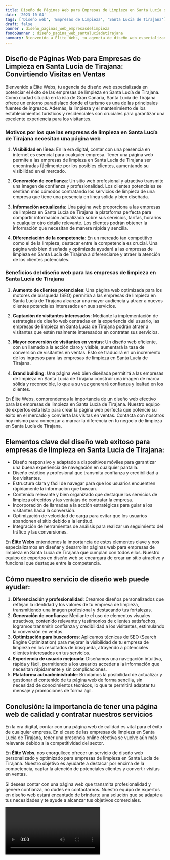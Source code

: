 ```yaml
---
title: Diseño de Páginas Web para Empresas de Limpieza en Santa Lucía de Tirajana
date: '2023-10-04'
tags: ['Diseño web', 'Empresas de Limpieza', 'Santa Lucía de Tirajana']
draft: false
banner : diseño_paginas_web_empresasdelimpieza
fondoBanner : diseño_pagina_web_santalucíadetirajana
summary: Bienvenido a Élite Webs, tu agencia de diseño web especializada en potenciar el éxito de las empresas de limpieza en Santa Lucía de Tirajana. Como ciudad situada en la isla de Gran Canaria, Santa Lucía de Tirajana ofrece un entorno paradisíaco donde el turismo es una de las principales fuentes de ingresos. Además, la limpieza y el mantenimiento de los establecimientos turísticos y residenciales son cruciales para garantizar una excelente experiencia para los visitantes. 
---
```


## Diseño de Páginas Web para Empresas de Limpieza en Santa Lucía de Tirajana: Convirtiendo Visitas en Ventas

Bienvenido a Élite Webs, tu agencia de diseño web especializada en potenciar el éxito de las empresas de limpieza en Santa Lucía de Tirajana. Como ciudad situada en la isla de Gran Canaria, Santa Lucía de Tirajana ofrece un entorno paradisíaco donde el turismo es una de las principales fuentes de ingresos. Además, la limpieza y el mantenimiento de los establecimientos turísticos y residenciales son cruciales para garantizar una excelente experiencia para los visitantes. 

### Motivos por los que las empresas de limpieza en Santa Lucía de Tirajana necesitan una página web

1. **Visibilidad en línea**: En la era digital, contar con una presencia en internet es esencial para cualquier empresa. Tener una página web permite a las empresas de limpieza en Santa Lucía de Tirajana ser encontradas fácilmente por los posibles clientes, aumentando su visibilidad en el mercado.

2. **Generación de confianza**: Un sitio web profesional y atractivo transmite una imagen de confianza y profesionalidad. Los clientes potenciales se sentirán más cómodos contratando los servicios de limpieza de una empresa que tiene una presencia en línea sólida y bien diseñada.

3. **Información actualizada**: Una página web proporciona a las empresas de limpieza en Santa Lucía de Tirajana la plataforma perfecta para compartir información actualizada sobre sus servicios, tarifas, horarios y cualquier otro detalle relevante. Los clientes podrán obtener la información que necesitan de manera rápida y sencilla.

4. **Diferenciación de la competencia**: En un mercado tan competitivo como el de la limpieza, destacar entre la competencia es crucial. Una página web bien diseñada y optimizada ayudará a las empresas de limpieza en Santa Lucía de Tirajana a diferenciarse y atraer la atención de los clientes potenciales.

### Beneficios del diseño web para las empresas de limpieza en Santa Lucía de Tirajana

1. **Aumento de clientes potenciales**: Una página web optimizada para los motores de búsqueda (SEO) permitirá a las empresas de limpieza en Santa Lucía de Tirajana alcanzar una mayor audiencia y atraer a nuevos clientes potenciales interesados en sus servicios.

2. **Captación de visitantes interesados**: Mediante la implementación de estrategias de diseño web centradas en la experiencia del usuario, las empresas de limpieza en Santa Lucía de Tirajana podrán atraer a visitantes que estén realmente interesados en contratar sus servicios.

3. **Mayor conversión de visitantes en ventas**: Un diseño web eficiente, con un llamado a la acción claro y visible, aumentará la tasa de conversión de visitantes en ventas. Esto se traducirá en un incremento de los ingresos para las empresas de limpieza en Santa Lucía de Tirajana.

4. **Brand building**: Una página web bien diseñada permitirá a las empresas de limpieza en Santa Lucía de Tirajana construir una imagen de marca sólida y reconocible, lo que a su vez generará confianza y lealtad en los clientes.

En Élite Webs, comprendemos la importancia de un diseño web efectivo para las empresas de limpieza en Santa Lucía de Tirajana. Nuestro equipo de expertos está listo para crear la página web perfecta que potencie su éxito en el mercado y convierta las visitas en ventas. Contacta con nosotros hoy mismo para comenzar a marcar la diferencia en tu negocio de limpieza en Santa Lucía de Tirajana.

<GifSeo />

<Cta />

## Elementos clave del diseño web exitoso para empresas de limpieza en Santa Lucía de Tirajana:

- Diseño responsivo y adaptado a dispositivos móviles para garantizar una buena experiencia de navegación en cualquier pantalla.
- Diseño estético y profesional que transmita confianza y credibilidad a los visitantes.
- Estructura clara y fácil de navegar para que los usuarios encuentren rápidamente la información que buscan.
- Contenido relevante y bien organizado que destaque los servicios de limpieza ofrecidos y las ventajas de contratar la empresa.
- Incorporación de llamadas a la acción estratégicas para guiar a los visitantes hacia la conversión.
- Optimización de velocidad de carga para evitar que los usuarios abandonen el sitio debido a la lentitud.
- Integración de herramientas de análisis para realizar un seguimiento del tráfico y las conversiones.

En **Élite Webs** entendemos la importancia de estos elementos clave y nos especializamos en diseñar y desarrollar páginas web para empresas de limpieza en Santa Lucía de Tirajana que cumplan con todos ellos. Nuestro equipo de expertos en diseño web se encargará de crear un sitio atractivo y funcional que destaque entre la competencia.

## Cómo nuestro servicio de diseño web puede ayudar:

1. **Diferenciación y profesionalidad**: Creamos diseños personalizados que reflejan la identidad y los valores de tu empresa de limpieza, transmitiendo una imagen profesional y destacando tus fortalezas.
2. **Generación de confianza**: Mediante el uso de elementos visuales atractivos, contenido relevante y testimonios de clientes satisfechos, logramos transmitir confianza y credibilidad a los visitantes, estimulando la conversión en ventas.
3. **Optimización para buscadores**: Aplicamos técnicas de SEO (Search Engine Optimization) para mejorar la visibilidad de tu empresa de limpieza en los resultados de búsqueda, atrayendo a potenciales clientes interesados en tus servicios.
4. **Experiencia de usuario mejorada**: Diseñamos una navegación intuitiva, rápida y fácil, permitiendo a los usuarios acceder a la información que necesitan rápidamente y sin complicaciones.
5. **Plataforma autoadministrable**: Brindamos la posibilidad de actualizar y gestionar el contenido de tu página web de forma sencilla, sin necesidad de conocimientos técnicos, lo que te permitirá adaptar tu mensaje y promociones de forma ágil.

## Conclusión: la importancia de tener una página web de calidad y contratar nuestros servicios

En la era digital, contar con una página web de calidad es vital para el éxito de cualquier empresa. En el caso de las empresas de limpieza en Santa Lucía de Tirajana, tener una presencia online efectiva se vuelve aún más relevante debido a la competitividad del sector.

En **Élite Webs**, nos enorgullece ofrecer un servicio de diseño web personalizado y optimizado para empresas de limpieza en Santa Lucía de Tirajana. Nuestro objetivo es ayudarte a destacar por encima de la competencia, captar la atención de potenciales clientes y convertir visitas en ventas.

Si deseas contar con una página web que transmita profesionalidad y genere confianza, no dudes en contactarnos. Nuestro equipo de expertos en diseño web estará encantado de brindarte una solución que se adapte a tus necesidades y te ayude a alcanzar tus objetivos comerciales.

<Video />

<CtaBot job='Empresas de Limpieza' city='Santa Lucía de Tirajana'/>

<Gmaps query='Santa Lucía de Tirajana+españa+maps' />